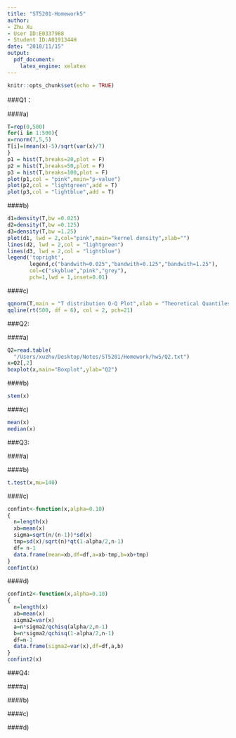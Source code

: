 ```yaml
---
title: "ST5201-Homework5"
author: 
- Zhu Xu 
- User ID:E0337988
- Student ID:A0191344H
date: "2018/11/15"
output: 
  pdf_document: 
    latex_engine: xelatex
---
```


```r
knitr::opts_chunk$set(echo = TRUE)
```

\noindent\rule[-5pt]{16.3cm}{0.15em}
\linespread{1.5}

###Q1：

####a)

```r
T=rep(0,500)
for(i in 1:500){
x=rnorm(7,5,5)
T[i]=(mean(x)-5)/sqrt(var(x)/7)
}
p1 = hist(T,breaks=20,plot = F)
p2 = hist(T,breaks=50,plot = F)
p3 = hist(T,breaks=100,plot = F)
plot(p1,col = "pink",main="p-value")
plot(p2,col = "lightgreen",add = T)
plot(p3,col = "lightblue",add = T)
```

\newpage

####b)

```r
d1=density(T,bw =0.025)
d2=density(T,bw =0.125)
d3=density(T,bw =1.25)
plot(d1, lwd = 2,col="pink",main="kernel density",xlab="")
lines(d2, lwd = 2,col = "lightgreen")
lines(d3, lwd = 2,col = "lightblue")
legend('topright',
       legend,c("bandwith=0.025","bandwith=0.125","bandwith=1.25"),
       col=c("skyblue","pink","grey"),
       pch=1,lwd = 1,inset=0.01)
```

\newpage

####c)

```r
qqnorm(T,main = "T distribution Q-Q Plot",xlab = "Theoretical Quantiles", ylab = "Sample Quantiles",plot.it = TRUE)
qqline(rt(500, df = 6), col = 2, pch=21)
```

\newpage

###Q2:

####a)

```r
Q2=read.table(
  "/Users/xuzhu/Desktop/Notes/ST5201/Homework/hw5/Q2.txt")
x=Q2[,2]
boxplot(x,main="Boxplot",ylab="Q2")
```

####b)

```r
stem(x)
```

####c)

```r
mean(x)
median(x)
```

###Q3:

####a)
\begin{center}
$\mu = 140$
\end{center}
\begin{center}
$\{\bar{X}\geq\mu-t_{n-1}(\frac{a}{2})\frac{S}{n}\}\cup\{\bar{X}\leq\mu + t_{n-1}(\frac{a}{2})\frac{S}{n}\}$
\end{center}

####b)

```r
t.test(x,mu=140)
```

\newpage

####c)

```r
confint<-function(x,alpha=0.10)
{
  n=length(x)
  xb=mean(x)
  sigma=sqrt(n/(n-1))*sd(x)
  tmp=sd(x)/sqrt(n)*qt(1-alpha/2,n-1)
  df= n-1
  data.frame(mean=xb,df=df,a=xb-tmp,b=xb+tmp)
}
confint(x)
```

####d)

```r
confint2<-function(x,alpha=0.10)
{
  n=length(x)
  xb=mean(x)
  sigma2=var(x)
  a=n*sigma2/qchisq(alpha/2,n-1)
  b=n*sigma2/qchisq(1-alpha/2,n-1)
  df=n-1
  data.frame(sigma2=var(x),df=df,a,b)
}
confint2(x)
```

\newpage

###Q4:

####a)

\begin{center}
$z_1=X;\quad z_2=X+Y\qquad\Rightarrow |J^{-1}|=1,\quad X=z_1,\quad Y=z_2 - z_1$\\
$f(x,y)=\frac{1}{2\pi}exp\{-\frac{x^2+y^2}{2}\}$
\end{center}
\begin{align*}
f_{z_1,z_2}(z_1,z_2)&=|J^{-1}|f_{X,Y}(z_1.z_2)\\
&=\frac{1}{2\pi}exp\{-\frac{1}{2}[z_1^2 + (z_2 - z_1)^2]\}\\
&=\frac{1}{2\pi}exp\{-\frac{1}{2}(2z_1^2 + z_2^2 - 2z_1 z_2)\}\\
\end{align*}
\begin{align*}
f(x,x+y)&=\frac{1}{2\pi}exp\{-\frac{1}{2}[2x^2 + (x+y)^2 - 2x(x+y)]\}\\
&=\frac{1}{2\pi}exp\{-\frac{x^2+y^2}{2}\}
\end{align*}

####b)

\begin{align*}
&f(x)=\frac{1}{\sqrt{2\pi}}e^{-\frac{x^2}{2}}\\
&f(x+y)=\frac{1}{2\sqrt{\pi}}e^{-\frac{1}{4}(x+y)^2}\\
&f(x)f(x+y)=\frac{1}{2\sqrt{2}\pi}exp\{-\frac{x^2+\frac{1}{2}(x+y)^2}{2}\}\neq f(x,x+y)
\end{align*}
\begin{center}
Thus X and X+Y are not independent.
\end{center}

####c)

\begin{center}
$z_3=X-Y;\quad z_4=X+Y\qquad\Rightarrow |J^{-1}|=\frac{1}{2},\quad X=\frac{z_3+z_4}{2},\quad Y=\frac{z_4 - z_3}{2}$
\end{center}
\begin{center}
$f_{Z_3,Z_4}(z_3,z_4)=|J^{-1}|f_{X,Y}(z_3,z_4)=\frac{1}{4\pi}exp\{-\frac{z_3^2+z_4^2}{4}\}$
\end{center}
\begin{center}
$f(x-y,x+y)=\frac{1}{4\pi}exp\{-\frac{1}{4}[(x-y)^2+(x+y)^2]\}$
\end{center}

####d)

\begin{center}
$f(x-y)=\frac{1}{2\sqrt\pi}exp\{-\frac{(x-y)^2}{4}\}$
\end{center}
\begin{center}
$f(x-y)f(x+y)=\frac{1}{4\pi}exp\{-\frac{(x-y)^2}{4}\}exp\{-\frac{(x+y)^2}{4}\}=f(x-y,x+y)$
\end{center}
\begin{center}
Thus $X+Y$ and $X-Y$ are independent.
\end{center}

